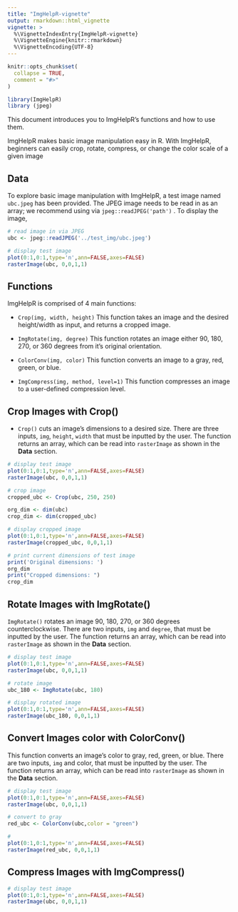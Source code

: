 ```yaml
---
title: "ImgHelpR-vignette"
output: rmarkdown::html_vignette
vignette: >
  %\VignetteIndexEntry{ImgHelpR-vignette}
  %\VignetteEngine{knitr::rmarkdown}
  %\VignetteEncoding{UTF-8}
---
```


```r
knitr::opts_chunk$set(
  collapse = TRUE,
  comment = "#>"
)
```

```r
library(ImgHelpR)
library (jpeg)
```

This document introduces you to ImgHelpR's functions and how to use them.

ImgHelpR makes basic image manipulation easy in R. With ImgHelpR, beginners can easily crop, rotate, compress, or change the color scale of a given image

## Data

To explore basic image manipulation with ImgHelpR, a test image named `ubc.jpeg` has been provided. The JPEG image needs to be read in as an array; we recommend using via `jpeg::readJPEG('path')` . To display the image,

```r
# read image in via JPEG
ubc <- jpeg::readJPEG('../test_img/ubc.jpeg')

# display test image 
plot(0:1,0:1,type='n',ann=FALSE,axes=FALSE)
rasterImage(ubc, 0,0,1,1)
```

## Functions

ImgHelpR is comprised of 4 main functions:

-   `Crop(img, width, height)` This function takes an image and the desired height/width as input, and returns a cropped image.

-   `ImgRotate(img, degree)` This function rotates an image either 90, 180, 270, or 360 degrees from it's original orientation.

-   `ColorConv(img, color)` This function converts an image to a gray, red, green, or blue.

-   `ImgCompress(img, method, level=1)` This function compresses an image to a user-defined compression level.

## Crop Images with Crop()

-   `Crop()` cuts an image's dimensions to a desired size. There are three inputs, `img`, `height`, `width` that must be inputted by the user. The function returns an array, which can be read into `rasterImage` as shown in the **Data** section.

```r
# display test image 
plot(0:1,0:1,type='n',ann=FALSE,axes=FALSE)
rasterImage(ubc, 0,0,1,1)

# crop image
cropped_ubc <- Crop(ubc, 250, 250)

org_dim <- dim(ubc)
crop_dim <- dim(cropped_ubc)

# display cropped image
plot(0:1,0:1,type='n',ann=FALSE,axes=FALSE)
rasterImage(cropped_ubc, 0,0,1,1)

# print current dimensions of test image
print('Original dimensions: ') 
org_dim
print("Cropped dimensions: ")
crop_dim
```

## Rotate Images with ImgRotate()

`ImgRotate()` rotates an image 90, 180, 270, or 360 degrees counterclockwise. There are two inputs, `img` and `degree`, that must be inputted by the user. The function returns an array, which can be read into `rasterImage` as shown in the **Data** section.

```r
# display test image 
plot(0:1,0:1,type='n',ann=FALSE,axes=FALSE)
rasterImage(ubc, 0,0,1,1)

# rotate image 
ubc_180 <- ImgRotate(ubc, 180)

# display rotated image
plot(0:1,0:1,type='n',ann=FALSE,axes=FALSE)
rasterImage(ubc_180, 0,0,1,1)
```

## Convert Images color with ColorConv()

This function converts an image's color to gray, red, green, or blue. There are two inputs, `img` and color, that must be inputted by the user. The function returns an array, which can be read into `rasterImage` as shown in the **Data** section.

```r
# display test image 
plot(0:1,0:1,type='n',ann=FALSE,axes=FALSE)
rasterImage(ubc, 0,0,1,1)

# convert to gray 
red_ubc <- ColorConv(ubc,color = "green")

# 
plot(0:1,0:1,type='n',ann=FALSE,axes=FALSE)
rasterImage(red_ubc, 0,0,1,1)

```

## Compress Images with ImgCompress()

```r
# display test image 
plot(0:1,0:1,type='n',ann=FALSE,axes=FALSE)
rasterImage(ubc, 0,0,1,1)
```
